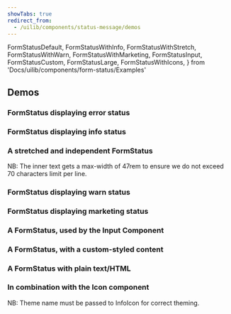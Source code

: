 ```yaml
---
showTabs: true
redirect_from:
  - /uilib/components/status-message/demos
---
```


  FormStatusDefault,
  FormStatusWithInfo,
  FormStatusWithStretch,
  FormStatusWithWarn,
  FormStatusWithMarketing,
  FormStatusInput,
  FormStatusCustom,
  FormStatusLarge,
  FormStatusWithIcons,
} from 'Docs/uilib/components/form-status/Examples'

## Demos

### FormStatus displaying error status

<FormStatusDefault />

### FormStatus displaying info status

<FormStatusWithInfo />

### A stretched and independent FormStatus

NB: The inner text gets a max-width of 47rem to ensure we do not exceed 70 characters limit per line.

<FormStatusWithStretch />

### FormStatus displaying warn status

<FormStatusWithWarn />

### FormStatus displaying marketing status

<FormStatusWithMarketing />

### A FormStatus, used by the Input Component

<FormStatusInput />

### A FormStatus, with a custom-styled content

<FormStatusCustom />

### A FormStatus with plain text/HTML

<FormStatusLarge />

### In combination with the Icon component

<VisibilityByTheme hidden="sbanken">
  <FormStatusWithIcons />
</VisibilityByTheme>

<VisibilityByTheme visible="sbanken">
  NB: Theme name must be passed to InfoIcon for correct theming.
  <FormStatusWithIcons theme="sbanken" />
</VisibilityByTheme>
